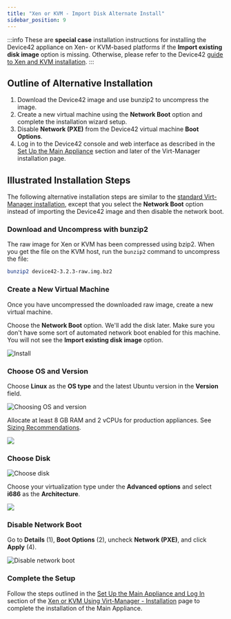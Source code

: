 ```yaml
---
title: "Xen or KVM - Import Disk Alternate Install"
sidebar_position: 9
---
```


:::info
These are **special case** installation instructions for installing the Device42 appliance on Xen- or KVM-based platforms if the **Import existing disk image** option is missing. Otherwise, please refer to the Device42 [guide to Xen and KVM installation](getstarted/installation/installation-xen-or-kvm-using-virt-manager.mdx).
:::

## Outline of Alternative Installation

1. Download the Device42 image and use bunzip2 to uncompress the image.
2. Create a new virtual machine using the **Network Boot** option and complete the installation wizard setup. 
3. Disable **Network (PXE)** from the Device42 virtual machine **Boot Options**.
4. Log in to the Device42 console and web interface as described in the [Set Up the Main Appliance](installation-xen-or-kvm-using-virt-manager.mdx#set-up-the-main-appliance-and-log-in) section and later of the Virt-Manager installation page.

## Illustrated Installation Steps

The following alternative installation steps are similar to the [standard Virt-Manager installation](getstarted/installation/installation-xen-or-kvm-using-virt-manager.mdx), except that you select the **Network Boot** option instead of importing the Device42 image and then disable the network boot. 

### Download and Uncompress with bunzip2

The raw image for Xen or KVM has been compressed using bzip2. When you get the file on the KVM host, run the `bunzip2` command to uncompress the file:

```bash
bunzip2 device42-3.2.3-raw.img.bz2
```

### Create a New Virtual Machine

Once you have uncompressed the downloaded raw image, create a new virtual machine. 

Choose the **Network Boot** option. We'll add the disk later. Make sure you don't have some sort of automated network boot enabled for this machine. You will not see the **Import existing disk image** option.

![Install](/assets/images/wpid2483-Install.png)

### Choose OS and Version

Choose **Linux** as the **OS type** and the latest Ubuntu version in the **Version** field.

![Choosing OS and version](/assets/images/wpid2480-Choosing_OS_and_version.png)

Allocate at least 8 GB RAM and 2 vCPUs for production appliances. See [Sizing Recommendations](sizing-recommendations.mdx).

![](/assets/images/wpid2484-media_1326264722468.png)

### Choose Disk

![Choose disk](/assets/images/wpid2479-Choose_disk_bunzipped_file_.png)

Choose your virtualization type under the **Advanced options** and select **i686** as the **Architecture**.

![](/assets/images/wpid2487-media_1352976855381.png)

### Disable Network Boot

Go to **Details** (1), **Boot Options** (2), uncheck **Network (PXE)**, and click **Apply** (4).

![Disable network boot](/assets/images/wpid2481-Disable_network_boot.png)

### Complete the Setup

Follow the steps outlined in the [Set Up the Main Appliance and Log In](installation-xen-or-kvm-using-virt-manager.mdx#set-up-the-main-appliance-and-log-in) section of the [Xen or KVM Using Virt-Manager - Installation](installation-xen-or-kvm-using-virt-manager.mdx) page to complete the installation of the Main Appliance. 
